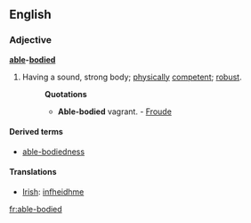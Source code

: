 ==English==
===Adjective===
'''[[able]]-[[body|bodied]]'''

#Having a sound, strong body; [[physically]] [[competent]]; [[robust]].
#:'''Quotations'''
#:*'''Able-bodied''' vagrant. - [[Froude]]

====Derived terms====
*[[able-bodiedness]]

====Translations====
*[[Irish]]: [[infheidhme]]

[[fr:able-bodied]]